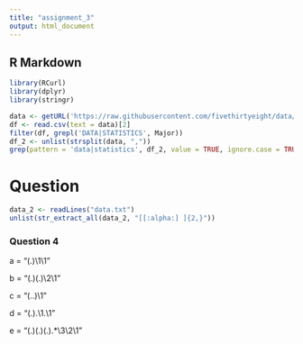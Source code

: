 ```yaml
---
title: "assignment_3"
output: html_document
---
```


## R Markdown

```r
library(RCurl)
library(dplyr)
library(stringr)

data <- getURL('https://raw.githubusercontent.com/fivethirtyeight/data/master/college-majors/majors-list.csv')
df <- read.csv(text = data)[2]
filter(df, grepl('DATA|STATISTICS', Major))
df_2 <- unlist(strsplit(data, ","))
grep(pattern = 'data|statistics', df_2, value = TRUE, ignore.case = TRUE)
```

# Question 
```r
data_2 <- readLines("data.txt")
unlist(str_extract_all(data_2, "[[:alpha:] ]{2,}"))
```
### Question 4

a = "(.)\1\1"

b = "(.)(.)\\2\\1"

c = "(..)\1"

d = "(.).\\1.\\1"

e = "(.)(.)(.).*\\3\\2\\1"
